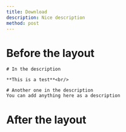 ```yaml
---
title: Download
description: Nice description
method: post
---
```


# Before the layout

<OpenapiLayout path="/api/2.0/analyze/download" method="post">

    # In the description

    **This is a test**<br/>

    # Another one in the description
    You can add anything here as a description
</OpenapiLayout>

# After the layout
